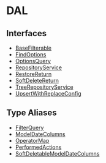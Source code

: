 
# DAL

## Interfaces

- [BaseFilterable](../DAL/interfaces/types.DAL.BaseFilterable/page.mdx)
- [FindOptions](../DAL/interfaces/types.DAL.FindOptions/page.mdx)
- [OptionsQuery](../DAL/interfaces/types.DAL.OptionsQuery/page.mdx)
- [RepositoryService](../DAL/interfaces/types.DAL.RepositoryService/page.mdx)
- [RestoreReturn](../DAL/interfaces/types.DAL.RestoreReturn/page.mdx)
- [SoftDeleteReturn](../DAL/interfaces/types.DAL.SoftDeleteReturn/page.mdx)
- [TreeRepositoryService](../DAL/interfaces/types.DAL.TreeRepositoryService/page.mdx)
- [UpsertWithReplaceConfig](../DAL/interfaces/types.DAL.UpsertWithReplaceConfig/page.mdx)

## Type Aliases

- [FilterQuery](../DAL/types/types.DAL.FilterQuery/page.mdx)
- [ModelDateColumns](../DAL/types/types.DAL.ModelDateColumns/page.mdx)
- [OperatorMap](../DAL/types/types.DAL.OperatorMap/page.mdx)
- [PerformedActions](../DAL/types/types.DAL.PerformedActions/page.mdx)
- [SoftDeletableModelDateColumns](../DAL/types/types.DAL.SoftDeletableModelDateColumns/page.mdx)
